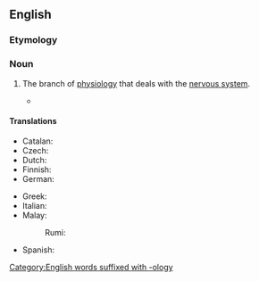 ==English==
{{wikipedia}}

===Etymology===
{{prefix|en|neuro|physiology}}

===Noun===
{{en-noun|-|+}}

# {{lb|en|physiology|neuroscience}} The branch of [[physiology]] that deals with the [[nervous system]].
#* {{quote-book|1=en|year=1981|author=William Irwin Thompson|authorlink=William Irwin Thompson|title=The Time Falling Bodies Take to Light: Mythology, Sexuality and the Origins of Culture|publisher=Rider/Hutchinson & Co.|location=London|page=17|passage=This relationship between language and sexuality, oral and genital, has been elaborated in recent research in '''neurophysiology'''.}}

====Translations====
{{trans-top|branch of physiology that deals with the nervous system}}
* Catalan: {{t|ca|neurofisiologia|f}}
* Czech: {{t|cs|neurofyziologie|f}}
* Dutch: {{t+|nl|neurofysiologie|f}}
* Finnish: {{t|fi|neurofysiologia}}
* German: {{t+|de|Neurophysiologie|f}}
{{trans-mid}}
* Greek: {{t+|el|νευροφυσιολογία|f}}
* Italian: {{t+|it|neurofisiologia|f}}
* Malay:
*: Rumi: {{t+|ms|neurofisiologi}}
* Spanish: {{t|es|neurofisiología|f}}
{{trans-bottom}}
[[Category:English words suffixed with -ology]]